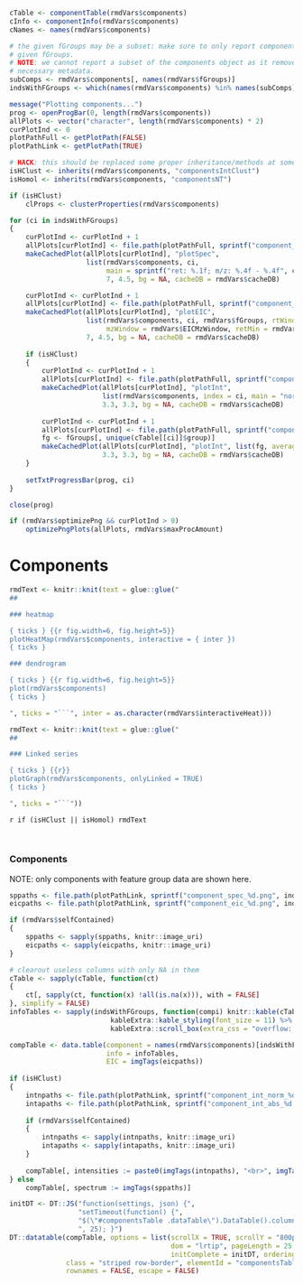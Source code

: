```r
cTable <- componentTable(rmdVars$components)
cInfo <- componentInfo(rmdVars$components)
cNames <- names(rmdVars$components)

# the given fGroups may be a subset: make sure to only report components with
# given fGroups.
# NOTE: we cannot report a subset of the components object as it removes
# necessary metadata.
subComps <- rmdVars$components[, names(rmdVars$fGroups)]
indsWithFGroups <- which(names(rmdVars$components) %in% names(subComps))

message("Plotting components...")
prog <- openProgBar(0, length(rmdVars$components))
allPlots <- vector("character", length(rmdVars$components) * 2)
curPlotInd <- 0
plotPathFull <- getPlotPath(FALSE)
plotPathLink <- getPlotPath(TRUE)

# HACK: this should be replaced some proper inheritance/methods at some point
isHClust <- inherits(rmdVars$components, "componentsIntClust")
isHomol <- inherits(rmdVars$components, "componentsNT")

if (isHClust)
    clProps <- clusterProperties(rmdVars$components)

for (ci in indsWithFGroups)
{
    curPlotInd <- curPlotInd + 1
    allPlots[curPlotInd] <- file.path(plotPathFull, sprintf("component_spec_%d.png", ci))
    makeCachedPlot(allPlots[curPlotInd], "plotSpec",
                   list(rmdVars$components, ci,
                        main = sprintf("ret: %.1f; m/z: %.4f - %.4f", cInfo$ret[ci], min(cTable[[ci]]$mz), max(cTable[[ci]]$mz))),
                        7, 4.5, bg = NA, cacheDB = rmdVars$cacheDB)

    curPlotInd <- curPlotInd + 1
    allPlots[curPlotInd] <- file.path(plotPathFull, sprintf("component_eic_%d.png", ci))
    makeCachedPlot(allPlots[curPlotInd], "plotEIC",
                   list(rmdVars$components, ci, rmdVars$fGroups, rtWindow = rmdVars$EICRtWindow,
                        mzWindow = rmdVars$EICMzWindow, retMin = rmdVars$retMin, EICs = rmdVars$EICs),
                   7, 4.5, bg = NA, cacheDB = rmdVars$cacheDB)
    
    if (isHClust)
    {
        curPlotInd <- curPlotInd + 1
        allPlots[curPlotInd] <- file.path(plotPathFull, sprintf("component_int_norm_%d.png", ci))
        makeCachedPlot(allPlots[curPlotInd], "plotInt",
                       list(rmdVars$components, index = ci, main = "normalized"),
                       3.3, 3.3, bg = NA, cacheDB = rmdVars$cacheDB)
        
        curPlotInd <- curPlotInd + 1
        allPlots[curPlotInd] <- file.path(plotPathFull, sprintf("component_int_abs_%d.png", ci))
        fg <- fGroups[, unique(cTable[[ci]]$group)]
        makeCachedPlot(allPlots[curPlotInd], "plotInt", list(fg, average = clProps$average, main = "absolute"),
                       3.3, 3.3, bg = NA, cacheDB = rmdVars$cacheDB)
    }
    
    setTxtProgressBar(prog, ci)
}

close(prog)

if (rmdVars$optimizePng && curPlotInd > 0)
    optimizePngPlots(allPlots, rmdVars$maxProcAmount)
```


Components {data-orientation=rows}
===

```r
rmdText <- knitr::knit(text = glue::glue("
##

### heatmap

{ ticks } {{r fig.width=6, fig.height=5}}
plotHeatMap(rmdVars$components, interactive = { inter })
{ ticks }

### dendrogram

{ ticks } {{r fig.width=6, fig.height=5}}
plot(rmdVars$components)
{ ticks }

", ticks = "```", inter = as.character(rmdVars$interactiveHeat)))
```

```r
rmdText <- knitr::knit(text = glue::glue("
##

### Linked series

{ ticks } {{r}}
plotGraph(rmdVars$components, onlyLinked = TRUE)
{ ticks }

", ticks = "```"))
```

`r if (isHClust || isHomol) rmdText`

## { .components }

### Components { .components }

NOTE: only components with feature group data are shown here.

<style> .components { overflow-x: auto; } </style>

```r
sppaths <- file.path(plotPathLink, sprintf("component_spec_%d.png", indsWithFGroups))
eicpaths <- file.path(plotPathLink, sprintf("component_eic_%d.png", indsWithFGroups))

if (rmdVars$selfContained)
{
    sppaths <- sapply(sppaths, knitr::image_uri)
    eicpaths <- sapply(eicpaths, knitr::image_uri)
}

# clearout useless columns with only NA in them
cTable <- sapply(cTable, function(ct)
{
    ct[, sapply(ct, function(x) !all(is.na(x))), with = FALSE]
}, simplify = FALSE)
infoTables <- sapply(indsWithFGroups, function(compi) knitr::kable(cTable[[compi]], "html") %>%
                         kableExtra::kable_styling(font_size = 11) %>%
                         kableExtra::scroll_box(extra_css = "overflow: auto; width: 350px; height: 300px;"))

compTable <- data.table(component = names(rmdVars$components)[indsWithFGroups],
                        info = infoTables,
                        EIC = imgTags(eicpaths))
                             
if (isHClust)
{
    intnpaths <- file.path(plotPathLink, sprintf("component_int_norm_%d.png", indsWithFGroups))
    intapaths <- file.path(plotPathLink, sprintf("component_int_abs_%d.png", indsWithFGroups))
    
    if (rmdVars$selfContained)
    {
        intnpaths <- sapply(intnpaths, knitr::image_uri)
        intapaths <- sapply(intapaths, knitr::image_uri)
    }
    
    compTable[, intensities := paste0(imgTags(intnpaths), "<br>", imgTags(intapaths))]
} else
    compTable[, spectrum := imgTags(sppaths)]

initDT <- DT::JS("function(settings, json) {",
                 "setTimeout(function() {",
                 "$(\"#componentsTable .dataTable\").DataTable().columns.adjust().draw(); }",
                 ", 25); }")
DT::datatable(compTable, options = list(scrollX = TRUE, scrollY = "800px", deferRender = TRUE,
                                        dom = "lrtip", pageLength = 25, autoWidth = FALSE,
                                        initComplete = initDT, ordering = FALSE),
              class = "striped row-border", elementId = "componentsTable",
              rownames = FALSE, escape = FALSE)
```
